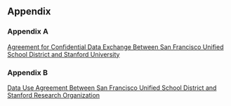 ## Appendix {-}

### Appendix A {- #sfusd-appendixa}

[Agreement for Confidential Data Exchange Between San Francisco Unified School District and Stanford University](.\appendix\sfusd_appendix_a.pdf)

### Appendix B {- #sfusd-appendixb}

[Data Use Agreement Between San Francisco Unified School District and Stanford Research Organization](.\appendix\sfusd_appendix_b.pdf)



